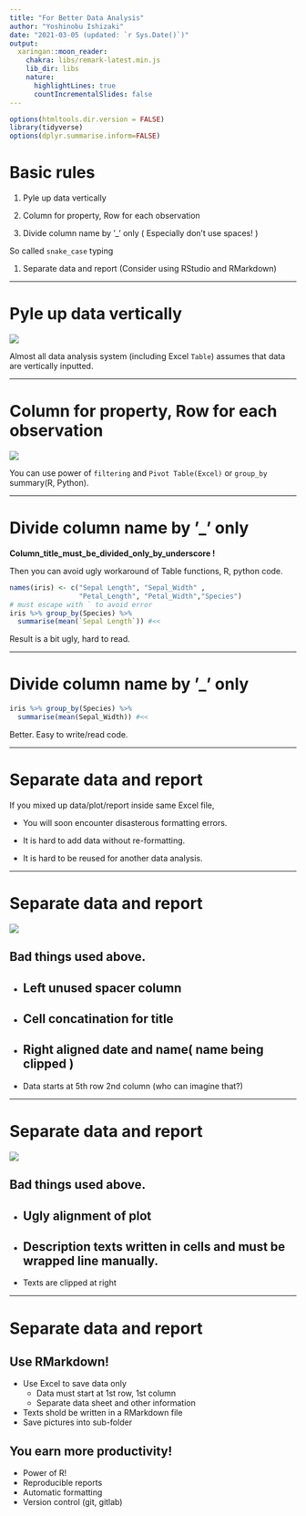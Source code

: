 ```yaml
---
title: "For Better Data Analysis"
author: "Yoshinobu Ishizaki"
date: "2021-03-05 (updated: `r Sys.Date()`)"
output:
  xaringan::moon_reader:
    chakra: libs/remark-latest.min.js
    lib_dir: libs
    nature:
      highlightLines: true
      countIncrementalSlides: false
---
```



```r
options(htmltools.dir.version = FALSE)
library(tidyverse)
options(dplyr.summarise.inform=FALSE)
```


# Basic rules

1. Pyle up data vertically

1. Column for property, Row for each observation

1. Divide column name by '_' only ( Especially don't use spaces! )

  So called `snake_case` typing

1. Separate data and report (Consider using RStudio and RMarkdown)

---

# Pyle up data vertically

![](libs/horizontal_data.png)

Almost all data analysis system (including Excel `Table`) assumes that data are vertically inputted.

---

# Column for property, Row for each observation

![](libs/colum_property.png)

You can use power of `filtering` and `Pivot Table(Excel)` or `group_by` summary(R, Python).

---

# Divide column name by '_' only

**Column_title_must_be_divided_only_by_underscore !**

Then you can avoid ugly workaround of Table functions, R, python code.

```r
names(iris) <- c("Sepal Length", "Sepal_Width" ,
                 "Petal_Length", "Petal_Width","Species")
# must escape with ` to avoid error
iris %>% group_by(Species) %>% 
  summarise(mean(`Sepal Length`)) #<<
```

Result is a bit ugly, hard to read.

---

# Divide column name by '_' only

```r
iris %>% group_by(Species) %>% 
  summarise(mean(Sepal_Width)) #<< 
```
Better. Easy to write/read code.

---

# Separate data and report

If you mixed up data/plot/report inside same Excel file, 

- You will soon encounter disasterous formatting errors.

- It is hard to add data without re-formatting.

- It is hard to be reused for another data analysis.



---

# Separate data and report

![](libs/excel_report1.png)

Bad things used above.
--

- Left unused spacer column
--

- Cell concatination for title
--

- Right aligned date and name( name being clipped )
--

- Data starts at 5th row 2nd column (who can imagine that?)

---

# Separate data and report

![](libs/excel_report2.png)

Bad things used above.
--

- Ugly alignment of plot
--

- Description texts written in cells and must be wrapped line manually.
--

- Texts are clipped at right

---

# Separate data and report

## Use RMarkdown!

- Use Excel to save data only
  - Data must start at 1st row, 1st column
  - Separate data sheet and other information
- Texts shold be written in a RMarkdown file
- Save pictures into sub-folder

## You earn more productivity!

- Power of R!
- Reproducible reports
- Automatic formatting 
- Version control (git, gitlab)

